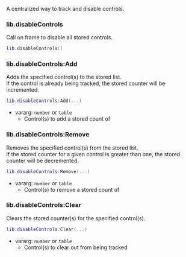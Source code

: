 A centralized way to track and disable controls.

### lib.disableControls

Call on frame to disable all stored controls.

```lua
lib.disableControls()
```

### lib.disableControls:Add

Adds the specified control(s) to the stored list.  
If the control is already being tracked, the stored counter will be incremented.

```lua
lib.disableControls:Add(...)
```

- vararg: `number` or `table`
  - Control(s) to add a stored count of

### lib.disableControls:Remove

Removes the specified control(s) from the stored list.  
If the stored counter for a given control is greater than one, the stored counter will be decremented.

```lua
lib.disableControls:Remove(...)
```

- vararg: `number` or `table`
  - Control(s) to remove a stored count of

### lib.disableControls:Clear

Clears the stored counter(s) for the specified control(s).

```lua
lib.disableControls:Clear(...)
```

- vararg: `number` or `table`
  - Control(s) to clear out from being tracked
